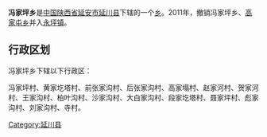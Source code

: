 {{中国乡级行政区
|行政区全称 = 冯家坪乡
|景观照片文件名 = 
|景观照片描述 = 
|汉语拼音 =
|其他语言 = 
|其他语言名称 = 
|位置图文件名 = 
|位置图描述 = 
|自定义图片=
|上级行政区 = [[陕西省|陕西省]][[延安市|延安市]][[延川县|延川县]]
|行政区类别 = [[乡级行政区|乡]]
|行政区划代码 = 
|行政区划 = 
|村委会 = 
|居委会 = 
|建置时间 = 
|领导职位 = 
|领导名称 = 
|政府驻地 = 
|毗邻 = 
|地理坐标 = 
|总面积 = 
|总人口 = 
|户籍人口 = 
|户籍人口年份 = 
|常住人口 = 
|常住人口年份 = 
|人口密度 = 
|GDP = 
|邮政编码 = 
|电话区号 = 
|官方网站 = 
|网站名称 = 
}}
'''冯家坪乡'''是[[中华人民共和国|中国]][[陕西省|陕西省]][[延安市|延安市]][[延川县|延川县]]下辖的一个[[乡级行政区|乡]]。2011年，撤销冯家坪乡、[[高家屯乡|高家屯乡]]并入[[永坪镇|永坪镇]]。

== 行政区划 ==
冯家坪乡下辖以下行政区：

冯家坪村、黄家圪塔村、前张家沟村、后张家沟村、高家塌村、赵家河村、贺家河村、王家沟村、柏叶沟村、沙家沟村、大白家沟村、段家圪塔村、聂家坪村、彪家沟村、刘家沟村、寺村。

{{陕西行政区划小作品}}

{{延川县行政区划}}

[[Category:延川县|Category:延川县]]
